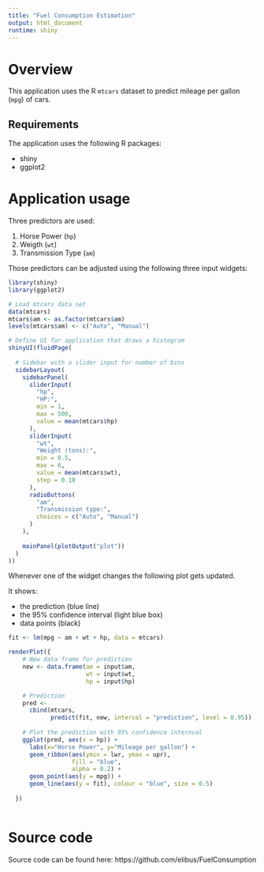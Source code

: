 ```yaml
---
title: "Fuel Consumption Estimation"
output: html_document
runtime: shiny
---
```


# Overview
This application uses the R `mtcars` dataset to predict mileage per gallon (`mpg`) of cars.

## Requirements
The application uses the following R packages:

 * shiny
 * ggplot2
 
 
# Application usage
Three predictors are used:

 1. Horse Power (`hp`)
 1. Weigth (`wt`)
 1. Transmission Type (`am`)

Those predictors can be adjusted using the following three input widgets: 

```r
library(shiny)
library(ggplot2)

# Load mtcars data set
data(mtcars)
mtcars$am <- as.factor(mtcars$am)
levels(mtcars$am) <- c("Auto", "Manual")

# Define UI for application that draws a histogram
shinyUI(fluidPage(
  
  # Sidebar with a slider input for number of bins
  sidebarLayout(
    sidebarPanel(
      sliderInput(
        "hp",
        "HP:",
        min = 1,
        max = 500,
        value = mean(mtcars$hp)
      ),
      sliderInput(
        "wt",
        "Weight (tons):",
        min = 0.5,
        max = 6,
        value = mean(mtcars$wt),
        step = 0.10
      ),
      radioButtons(
        "am",
        "Transmission type:",
        choices = c("Auto", "Manual")
      )
    ),
    
    mainPanel(plotOutput("plot"))
  )
))

```


Whenever one of the widget changes the following plot gets updated. 

It shows:

 * the prediction (blue line) 
 * the 95% confidence interval (light blue box)
 * data points (black)

```r
fit <- lm(mpg ~ am + wt + hp, data = mtcars)

renderPlot({
    # New data frame for prediction
    new <- data.frame(am = input$am,
                      wt = input$wt,
                      hp = input$hp)

    # Prediction
    pred <-
      cbind(mtcars,
            predict(fit, new, interval = "prediction", level = 0.95))
    
    # Plot the prediction with 95% confidence internval
    ggplot(pred, aes(x = hp)) +
      labs(x="Horse Power", y="Mileage per gallon") +
      geom_ribbon(aes(ymin = lwr, ymax = upr),
                  fill = "blue",
                  alpha = 0.2) +
      geom_point(aes(y = mpg)) +
      geom_line(aes(y = fit), colour = "blue", size = 0.5)
    
  })
  
```

# Source code
Source code can be found here: https://github.com/elibus/FuelConsumption
